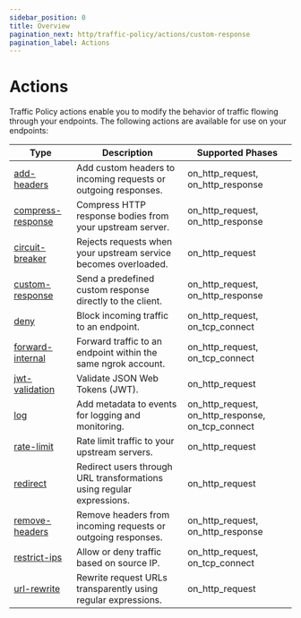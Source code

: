 ```yaml
---
sidebar_position: 0
title: Overview
pagination_next: http/traffic-policy/actions/custom-response
pagination_label: Actions
---
```


# Actions

Traffic Policy actions enable you to modify the behavior of traffic flowing through your endpoints. The following actions are available for use on your endpoints:

| Type                                   | Description                                                           | Supported Phases                                  |
| -------------------------------------- | --------------------------------------------------------------------- | ------------------------------------------------- |
| [add-headers](add-headers)             | Add custom headers to incoming requests or outgoing responses.        | on_http_request, on_http_response                 |
| [compress-response](compress-response) | Compress HTTP response bodies from your upstream server.              | on_http_request, on_http_response                 |
| [circuit-breaker](circuit-breaker)     | Rejects requests when your upstream service becomes overloaded.       | on_http_request                                   |
| [custom-response](custom-response)     | Send a predefined custom response directly to the client.             | on_http_request, on_http_response                 |
| [deny](deny)                           | Block incoming traffic to an endpoint.                                | on_http_request, on_tcp_connect                   |
| [forward-internal](forward-internal)   | Forward traffic to an endpoint within the same ngrok account.         | on_http_request, on_tcp_connect                   |
| [jwt-validation](jwt-validation)       | Validate JSON Web Tokens (JWT).                                       | on_http_request                                   |
| [log](log)                             | Add metadata to events for logging and monitoring.                    | on_http_request, on_http_response, on_tcp_connect |
| [rate-limit](rate-limit)               | Rate limit traffic to your upstream servers.                          | on_http_request                                   |
| [redirect](redirect)                   | Redirect users through URL transformations using regular expressions. | on_http_request                                   |
| [remove-headers](remove-headers)       | Remove headers from incoming requests or outgoing responses.          | on_http_request, on_http_response                 |
| [restrict-ips](restrict-ips)           | Allow or deny traffic based on source IP.                             | on_http_request, on_tcp_connect                   |
| [url-rewrite](url-rewrite)             | Rewrite request URLs transparently using regular expressions.         | on_http_request                                   |
